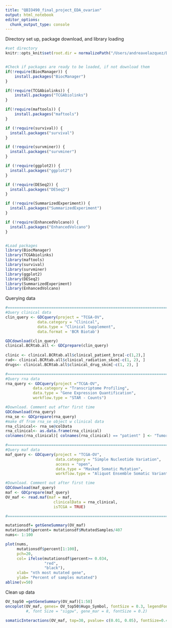 ```yaml
---
title: "QBIO490_final_project_EDA_ovarian"
output: html_notebook
editor_options: 
  chunk_output_type: console
---
```


Directory set up, package download, and library loading
```r
#set directory
knitr::opts_knit$set(root.dir = normalizePath("/Users/andreavelazquez/Desktop/School stuff/QBIO490/qbio_490_AndreaV/analysis_data")) 


#Check if packages are ready to be loaded, if not download them
if(!require(BiocManager)) {
    install.packages("BiocManager")
}

if(!require(TCGAbiolinks)) {
    install.packages("TCGAbiolinks")
}

if(!require(maftools)) {
    install.packages("maftools")
}

if (!require(survival)) {
  install.packages("survival")
}

if (!require(survminer)) {
  install.packages("survminer")
}

if (!require(ggplot2)) {
  install.packages("ggplot2")
}

if (!require(DESeq2)) {
  install.packages("DESeq2")
}

if (!require(SummarizedExperiment)) {
  install.packages("SummarizedExperiment")
}

if (!require(EnhancedVolcano)) {
  install.packages("EnhancedVolcano")
}


#Load packages
library(BiocManager)
library(TCGAbiolinks)
library(maftools)
library(survival)
library(survminer)
library(ggplot2)
library(DESeq2)
library(SummarizedExperiment)
library(EnhancedVolcano)

```



Querying data
```r
#===============================================================================
#Query clinical data
clin_query <- GDCquery(project = "TCGA-OV",
              data.category = "Clinical",
              data.type = "Clinical Supplement",
              data.format = 'BCR Biotab')

GDCdownload(clin_query)
clinical.BCRtab.all <- GDCprepare(clin_query)
  
clinic <- clinical.BCRtab.all$clinical_patient_brca[-c(1,2),]
rad<- clinical.BCRtab.all$clinical_radiation_skcm[-c(1, 2), ]
drugs<- clinical.BCRtab.all$clinical_drug_skcm[-c(1, 2), ]

#===============================================================================
#Query rna data
rna_query <- GDCquery(project ="TCGA-OV",
            data.category = "Transcriptome Profiling",
            data.type = "Gene Expression Quantification",
            workflow.type = "STAR - Counts")

#Download. Comment out after first time
GDCdownload(rna_query)
rna_se <- GDCprepare(rna_query)
#make df from rna_se object w clinical data
rna_clinical<- rna_se@colData
rna_clinical<- as.data.frame(rna_clinical)
colnames(rna_clinical)[ colnames(rna_clinical) == "patient" ] <- "Tumor_Sample_Barcode"

#===============================================================================
#Query maf data
maf_query <- GDCquery(project = "TCGA-OV",
                      data.category = "Simple Nucleotide Variation",
                      access = "open",
                      data.type = "Masked Somatic Mutation",
                      workflow.type = "Aliquot Ensemble Somatic Variant Merging and Masking")

#Download. Comment out after first time
GDCdownload(maf_query)
maf <- GDCprepare(maf_query)
OV_maf <- read.maf(maf = maf,
                     clinicalData = rna_clinical,
                     isTCGA = TRUE)

#===============================================================================
```
```r
mutationsdf= getGeneSummary(OV_maf)
mutationsdf$percent= mutationsdf$MutatedSamples/407
nums<- 1:100

plot(nums, 
     mutationsdf$percent[1:100], 
     pch=20,
     col= ifelse(mutationsdf$percent>= 0.034, 
                 "red", 
                 "black"),
     xlab= "nth most mutated gene",
     ylab= "Percent of samples mutated")
abline(v=50)

```


Clean up data
```r
OV_top50 =getGeneSummary(OV_maf)[1:50]
oncoplot(OV_maf, genes= OV_top50$Hugo_Symbol, fontSize = 0.3, legendFontSize=1, annotationFontSize =1, groupAnnotationBySize= TRUE, sortByMutation=TRUE)
         #, font Size = "sigpw", gene_mar = 8, fontSize = 0.2)

```

```r
somaticInteractions(OV_maf, top=30, pvalue= c(0.01, 0.05), fontSize=0.4, countsFontSize=0.4, returnAll=TRUE)
```

